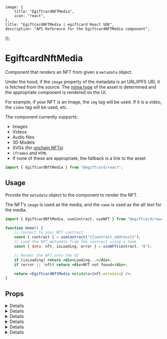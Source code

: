 
	image: {
		title: "EgiftcardNFTMedia",
		icon: "react",
	},
	title: "EgiftcardNFTMedia | egiftcard React SDK",
	description: "API Reference for the EgiftcardNFTMedia component",
});

# EgiftcardNftMedia

Component that renders an NFT from given a `metadata` object.

Under the hood, if the `image` property of the metadata is an URL/IPFS URI, it is fetched from the source.
The [mime type](https://developer.mozilla.org/en-US/docs/Web/HTTP/Basics_of_HTTP/MIME_types) of the
asset is determined and the appropriate component is rendered on the UI.

For example, if your NFT is an image, the `img` tag will be used. If it is a video, the `video` tag will be used, etc.

The component currently supports:

- Images
- Videos
- Audio files
- 3D Models
- SVGs (for [onchain NFTs](https://blog.egiftcard.cc/guides/how-to-create-onchain-nfts-with-egiftcard/))
- `iframes` and `HTML`
- If none of these are appropriate, the fallback is a link to the asset

```jsx
import { EgiftcardNftMedia } from "@egiftcard/react";
```

## Usage

Provide the `metadata` object to the component to render the NFT.

The NFT&rsquo;s `image` is used as the media, and the `name` is used as the alt text for the media.

```jsx
import { EgiftcardNftMedia, useContract, useNFT } from "@egiftcard/react";

function Home() {
	// Connect to your NFT contract
	const { contract } = useContract("{{contract_address}}");
	// Load the NFT metadata from the contract using a hook
	const { data: nft, isLoading, error } = useNFT(contract, "0");

	// Render the NFT onto the UI
	if (isLoading) return <div>Loading...</div>;
	if (error || !nft) return <div>NFT not found</div>;

	return <EgiftcardNftMedia metadata={nft.metadata} />;
}
```

## Props

<Details summary="controls" tags={['Optional']}>
Show the media controls (play, pause, etc.) for the media, where applicable.

The default value is `false`.

```jsx
import { EgiftcardNftMedia } from "@egiftcard/react";

function Home() {
	return <EgiftcardNftMedia metadata={metadata} controls={true} />;
}
```

</Details>

<Details summary="height" tags={['Optional']}>

The height of the rendered media.

The default value is `auto`.

```jsx
import { EgiftcardNftMedia } from "@egiftcard/react";

function Home() {
	// ... Get the NFT metadata

	return <EgiftcardNftMedia metadata={metadata} height={500} />;
}
```

</Details>

<Details summary="width" tags={['Optional']}>

The width of the rendered media.

The default value is `auto`.

```jsx
import { EgiftcardNftMedia } from "@egiftcard/react";

function Home() {
	// ... Get the NFT metadata

	return <EgiftcardNftMedia metadata={metadata} width={500} />;
}
```

</Details>

<Details summary="requireInteraction" tags={['Optional']}>

Require user interaction to play the media (i.e. disable autoplay).

The default value is `false`.

```jsx
import { EgiftcardNftMedia } from "@egiftcard/react";

function Home() {
	// ... Get the NFT metadata

	return <EgiftcardNftMedia metadata={metadata} requireInteraction={true} />;
}
```

</Details>

<Details summary="className" tags={['Optional']}>

Apply custom CSS styles to the button using a class name.

```jsx
import { EgiftcardNftMedia } from "@egiftcard/react";

function Home() {
	// ... Get the NFT metadata

	return <EgiftcardNftMedia metadata={metadata} className="my-custom-class" />;
}
```

</Details>

<Details summary="style" tags={['Optional']}>

Apply custom CSS styles to the button using an inline style.

```jsx
import { EgiftcardNftMedia } from "@egiftcard/react";

function Home() {
	// ... Get the NFT metadata

	return (
		<EgiftcardNftMedia metadata={metadata} style={{ backgroundColor: "red" }} />
	);
}
```

</Details>
